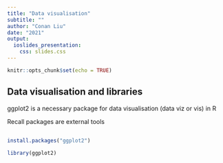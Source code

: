 ```yaml
---
title: "Data visualisation"
subtitle: ""
author: "Conan Liu"
date: "2021"
output:
  ioslides_presentation:
    css: slides.css
---
```


```r
knitr::opts_chunk$set(echo = TRUE)
```

## Data visualisation and libraries

ggplot2 is a necessary package for data visualisation (data viz or vis) in R

Recall packages are external tools

##

```r
install.packages("ggplot2")

library(ggplot2)
```

